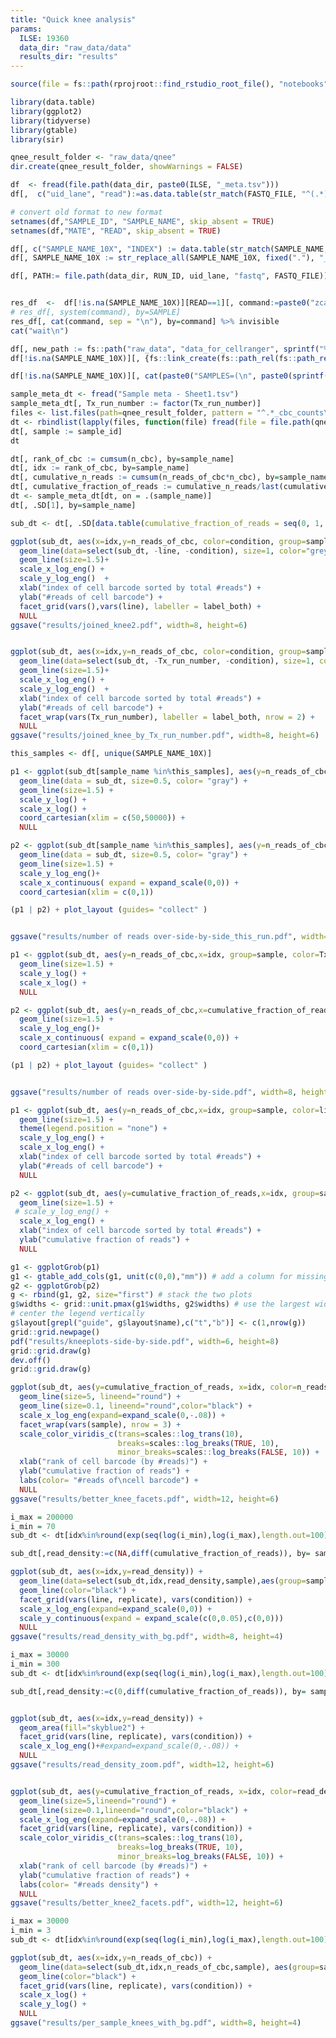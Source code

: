 ```yaml
---
title: "Quick knee analysis"
params:
  ILSE: 19360
  data_dir: "raw_data/data"
  results_dir: "results"
---
```


```r
source(file = fs::path(rprojroot::find_rstudio_root_file(), "notebooks", "setup_chunk.R"))
```

```r
library(data.table)
library(ggplot2)
library(tidyverse)
library(gtable)
library(sir)

qnee_result_folder <- "raw_data/qnee"
dir.create(qnee_result_folder, showWarnings = FALSE)
```

```r
df  <- fread(file.path(data_dir, paste0(ILSE, "_meta.tsv")))
df[,  c("uid_lane", "read"):=as.data.table(str_match(FASTQ_FILE, "^(.*)_R?(\\d)\\.fastq\\.gz$")[,-1])]

# convert old format to new format
setnames(df,"SAMPLE_ID", "SAMPLE_NAME", skip_absent = TRUE)
setnames(df,"MATE", "READ", skip_absent = TRUE)

df[, c("SAMPLE_NAME_10X", "INDEX") := data.table(str_match(SAMPLE_NAME, "^(.*)_([^_]+)$")[,-1])]
df[, SAMPLE_NAME_10X := str_replace_all(SAMPLE_NAME_10X, fixed("."), "_")]

df[, PATH:= file.path(data_dir, RUN_ID, uid_lane, "fastq", FASTQ_FILE)]


res_df  <-  df[!is.na(SAMPLE_NAME_10X)][READ==1][, command:=paste0("zcat ", paste0(PATH, collapse=' '), " | /home/gleixner/gleixner/qnee/qnee 16 > ", qnee_result_folder, "/", SAMPLE_NAME_10X, "_cbc_counts.tsv &"), by=.(SAMPLE_NAME_10X)]  
# res_df[, system(command), by=SAMPLE]
res_df[, cat(command, sep = "\n"), by=command] %>% invisible
cat("wait\n")

```

```r
df[, new_path := fs::path("raw_data", "data_for_cellranger", sprintf("%s_S1_L%03d_R%d_001.fastq.gz", SAMPLE_NAME_10X, as.integer(interaction(uid_lane, INDEX, drop =TRUE)), READ)), by = SAMPLE_NAME_10X]
df[!is.na(SAMPLE_NAME_10X)][, {fs::link_create(fs::path_rel(fs::path_real(PATH), fs::path_real(fs::path_dir(new_path))), new_path); NULL}, by= .(new_path)] %>% invisible()

df[!is.na(SAMPLE_NAME_10X)][, cat(paste0("SAMPLES=(\n", paste0(sprintf("    \"%s\"\n", unique(SAMPLE_NAME_10X)), collapse = ""), ')\nfor SAMPLE in "${SAMPLES[@]}"; do bsub -q verylong -R "rusage[mem=50G]" ./run_cellranger.sh ${SAMPLE} ; done\n\n'))] %>% invisible()
```


```r
sample_meta_dt <- fread("Sample meta - Sheet1.tsv")
sample_meta_dt[, Tx_run_number := factor(Tx_run_number)]
files <- list.files(path=qnee_result_folder, pattern = "^.*_cbc_counts\\.tsv$")
dt <- rbindlist(lapply(files, function(file) fread(file = file.path(qnee_result_folder, file), col.names =  "n_reads_of_cbc")[, .(n_cbc = .N), keyby = n_reads_of_cbc][rev(seq_len(.N)),][, sample_name := str_match(file, "^(.*[^_])_+cbc_counts.tsv$")[2]]))
dt[, sample := sample_id]
dt
```


```r
dt[, rank_of_cbc := cumsum(n_cbc), by=sample_name]
dt[, idx := rank_of_cbc, by=sample_name]
dt[, cumulative_n_reads := cumsum(n_reads_of_cbc*n_cbc), by=sample_name]
dt[, cumulative_fraction_of_reads := cumulative_n_reads/last(cumulative_n_reads), by=sample_name]
dt <- sample_meta_dt[dt, on = .(sample_name)]
dt[, .SD[1], by=sample_name]
```



```r
sub_dt <- dt[, .SD[data.table(cumulative_fraction_of_reads = seq(0, 1, length.out=500)), on = .(cumulative_fraction_of_reads), roll = "nearest"], by = sample_name]
```


```r
ggplot(sub_dt, aes(x=idx,y=n_reads_of_cbc, color=condition, group=sample))+
  geom_line(data=select(sub_dt, -line, -condition), size=1, color="grey")+
  geom_line(size=1.5)+
  scale_x_log_eng() +
  scale_y_log_eng()  +
  xlab("index of cell barcode sorted by total #reads") +
  ylab("#reads of cell barcode") +
  facet_grid(vars(),vars(line), labeller = label_both) +
  NULL
ggsave("results/joined_knee2.pdf", width=8, height=6)


ggplot(sub_dt, aes(x=idx,y=n_reads_of_cbc, color=condition, group=sample))+
  geom_line(data=select(sub_dt, -Tx_run_number, -condition), size=1, color="grey")+
  geom_line(size=1.5)+
  scale_x_log_eng() +
  scale_y_log_eng()  +
  xlab("index of cell barcode sorted by total #reads") +
  ylab("#reads of cell barcode") +
  facet_wrap(vars(Tx_run_number), labeller = label_both, nrow = 2) +
  NULL
ggsave("results/joined_knee_by_Tx_run_number.pdf", width=8, height=6)
```


```r
this_samples <- df[, unique(SAMPLE_NAME_10X)]

p1 <- ggplot(sub_dt[sample_name %in%this_samples], aes(y=n_reads_of_cbc,x=idx, group=sample, color=Tx_run_number, linetype=condition))+
  geom_line(data = sub_dt, size=0.5, color= "gray") +
  geom_line(size=1.5) +
  scale_y_log() +
  scale_x_log() +
  coord_cartesian(xlim = c(50,50000)) +
  NULL

p2 <- ggplot(sub_dt[sample_name %in%this_samples], aes(y=n_reads_of_cbc,x=cumulative_fraction_of_reads, group=sample, color=Tx_run_number, linetype=condition))+
  geom_line(data = sub_dt, size=0.5, color= "gray") +
  geom_line(size=1.5) +
  scale_y_log_eng()+
  scale_x_continuous( expand = expand_scale(0,0)) +
  coord_cartesian(xlim = c(0,1))

(p1 | p2) + plot_layout (guides= "collect" )


ggsave("results/number of reads over-side-by-side_this_run.pdf", width=8, height=6)
```


```r
p1 <- ggplot(sub_dt, aes(y=n_reads_of_cbc,x=idx, group=sample, color=Tx_run_number, linetype=condition))+
  geom_line(size=1.5) +
  scale_y_log() +
  scale_x_log() +
  NULL

p2 <- ggplot(sub_dt, aes(y=n_reads_of_cbc,x=cumulative_fraction_of_reads, group=sample, color=Tx_run_number, linetype=condition))+
  geom_line(size=1.5) +
  scale_y_log_eng()+
  scale_x_continuous( expand = expand_scale(0,0)) +
  coord_cartesian(xlim = c(0,1))

(p1 | p2) + plot_layout (guides= "collect" )


ggsave("results/number of reads over-side-by-side.pdf", width=8, height=6)
```

```r

p1 <- ggplot(sub_dt, aes(y=n_reads_of_cbc,x=idx, group=sample, color=line, linetype=condition))+
  geom_line(size=1.5) +
  theme(legend.position = "none") +
  scale_y_log_eng() +
  scale_x_log_eng() +
  xlab("index of cell barcode sorted by total #reads") +
  ylab("#reads of cell barcode") +
  NULL

p2 <- ggplot(sub_dt, aes(y=cumulative_fraction_of_reads,x=idx, group=sample, color=line, linetype=condition))+
  geom_line(size=1.5) +
 # scale_y_log_eng() +
  scale_x_log_eng() +
  xlab("index of cell barcode sorted by total #reads") +
  ylab("cumulative fraction of reads") +
  NULL

g1 <- ggplotGrob(p1)
g1 <- gtable_add_cols(g1, unit(c(0,0),"mm")) # add a column for missing legend
g2 <- ggplotGrob(p2)
g <- rbind(g1, g2, size="first") # stack the two plots
g$widths <- grid::unit.pmax(g1$widths, g2$widths) # use the largest widths
# center the legend vertically
g$layout[grepl("guide", g$layout$name),c("t","b")] <- c(1,nrow(g))
grid::grid.newpage()
pdf("results/kneeplots-side-by-side.pdf", width=6, height=8)
grid::grid.draw(g)
dev.off()
grid::grid.draw(g)
```

```r
ggplot(sub_dt, aes(y=cumulative_fraction_of_reads, x=idx, color=n_reads_of_cbc, group=sample))+
  geom_line(size=5, lineend="round") +
  geom_line(size=0.1, lineend="round",color="black") +
  scale_x_log_eng(expand=expand_scale(0,-.08)) +
  facet_wrap(vars(sample), nrow = 3) +
  scale_color_viridis_c(trans=scales::log_trans(10),
                        breaks=scales::log_breaks(TRUE, 10),
                        minor_breaks=scales::log_breaks(FALSE, 10)) +
  xlab("rank of cell barcode (by #reads)") +
  ylab("cumulative fraction of reads") +
  labs(color= "#reads of\ncell barcode") +
  NULL
ggsave("results/better_knee_facets.pdf", width=12, height=6)

```

```r
i_max = 200000
i_min = 70
sub_dt <- dt[idx%in%round(exp(seq(log(i_min),log(i_max),length.out=100)))]

sub_dt[,read_density:=c(NA,diff(cumulative_fraction_of_reads)), by= sample]

ggplot(sub_dt, aes(x=idx,y=read_density)) +
  geom_line(data=select(sub_dt,idx,read_density,sample),aes(group=sample),color="grey") +
  geom_line(color="black") +
  facet_grid(vars(line, replicate), vars(condition)) +
  scale_x_log_eng(expand=expand_scale(0,0)) +
  scale_y_continuous(expand = expand_scale(c(0,0.05),c(0,0)))
  NULL
ggsave("results/read_density_with_bg.pdf", width=8, height=4)


```

```r


i_max = 30000
i_min = 300
sub_dt <- dt[idx%in%round(exp(seq(log(i_min),log(i_max),length.out=100)))]

sub_dt[,read_density:=c(0,diff(cumulative_fraction_of_reads)), by= sample]


ggplot(sub_dt, aes(x=idx,y=read_density)) +
  geom_area(fill="skyblue2") +
  facet_grid(vars(line, replicate), vars(condition)) +
  scale_x_log_eng()+#expand=expand_scale(0,-.08)) +
  NULL
ggsave("results/read_density_zoom.pdf", width=12, height=6)


ggplot(sub_dt, aes(y=cumulative_fraction_of_reads, x=idx, color=read_density))+
  geom_line(size=5,lineend="round") +
  geom_line(size=0.1,lineend="round",color="black") +
  scale_x_log_eng(expand=expand_scale(0,-.08)) +
  facet_grid(vars(line, replicate), vars(condition)) +
  scale_color_viridis_c(trans=scales::log_trans(10),
                        breaks=log_breaks(TRUE, 10),
                        minor_breaks=log_breaks(FALSE, 10)) +
  xlab("rank of cell barcode (by #reads)") +
  ylab("cumulative fraction of reads") +
  labs(color= "#reads density") +
  NULL
ggsave("results/better_knee2_facets.pdf", width=12, height=6)


```


```r
i_max = 30000
i_min = 3
sub_dt <- dt[idx%in%round(exp(seq(log(i_min),log(i_max),length.out=100)))]

ggplot(sub_dt, aes(x=idx,y=n_reads_of_cbc)) +
  geom_line(data=select(sub_dt,idx,n_reads_of_cbc,sample), aes(group=sample), color="grey") +
  geom_line(color="black") +
  facet_grid(vars(line, replicate), vars(condition)) +
  scale_x_log() +
  scale_y_log() +
  NULL
ggsave("results/per_sample_knees_with_bg.pdf", width=8, height=4)


```

